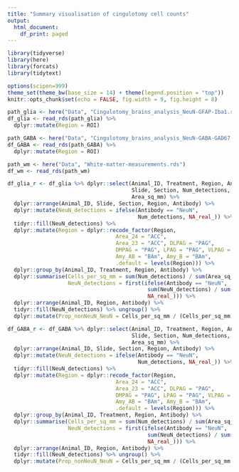```yaml
---
title: "Summary visualisation of cingulotomy cell counts"
output:
  html_document:
    df_print: paged
---
```


```r
library(tidyverse)
library(here)
library(forcats)
library(tidytext)

options(scipen=999)
theme_set(theme_bw(base_size = 14) + theme(legend.position = "top"))
knitr::opts_chunk$set(echo = FALSE, fig.width = 9, fig.height = 8)
```

```r
path_glia <- here("Data", "Cingulotomy_brains_analysis_NeuN-GFAP-Iba1.rds")
df_glia <- read_rds(path_glia) %>%
  dplyr::mutate(Region = ROI)

path_GABA <- here("Data", "Cingulotomy_brains_analysis_NeuN-GABA-GAD67.rds")
df_GABA <- read_rds(path_GABA) %>%
  dplyr::mutate(Region = ROI)

path_wm <- here("Data", "White-matter-measurements.rds")
df_wm <- read_rds(path_wm)
```

```r
df_glia_r <- df_glia %>% dplyr::select(Animal_ID, Treatment, Region, Antibody, 
                                       Slide, Section, Num_detections, 
                                       Area_sq_mm) %>% 
  dplyr::arrange(Animal_ID, Slide, Section, Region, Antibody) %>% 
  dplyr::mutate(NeuN_detections = ifelse(Antibody == "NeuN", 
                                         Num_detections, NA_real_)) %>% 
  tidyr::fill(NeuN_detections) %>% 
  dplyr::mutate(Region = dplyr::recode_factor(Region, 
                                  Area_24 = "ACC", 
                                  Area_23 = "ACC", DLPAG = "PAG",
                                  DMPAG = "PAG", LPAG = "PAG", VLPAG = "PAG",
                                  Amy_AB = "BAm", Amy_B = "BAm", 
                                  .default = levels(Region))) %>% 
  dplyr::group_by(Animal_ID, Treatment, Region, Antibody) %>% 
  dplyr::summarise(Cells_per_sq_mm = sum(Num_detections) / sum(Area_sq_mm),
                   NeuN_detections = first(ifelse(Antibody == "NeuN", 
                                            sum(NeuN_detections) / sum(Area_sq_mm),
                                            NA_real_))) %>% 
  dplyr::arrange(Animal_ID, Region, Antibody) %>% 
  tidyr::fill(NeuN_detections) %>% ungroup() %>% 
  dplyr::mutate(Prop_nonNeuN_NeuN = Cells_per_sq_mm / (Cells_per_sq_mm + NeuN_detections))
```
```r
df_GABA_r <- df_GABA %>% dplyr::select(Animal_ID, Treatment, Region, Antibody, 
                                       Slide, Section, Num_detections, 
                                       Area_sq_mm) %>% 
  dplyr::arrange(Animal_ID, Slide, Section, Region, Antibody) %>% 
  dplyr::mutate(NeuN_detections = ifelse(Antibody == "NeuN", 
                                         Num_detections, NA_real_)) %>% 
  tidyr::fill(NeuN_detections) %>% 
  dplyr::mutate(Region = dplyr::recode_factor(Region, 
                                  Area_24 = "ACC", 
                                  Area_23 = "ACC", DLPAG = "PAG",
                                  DMPAG = "PAG", LPAG = "PAG", VLPAG = "PAG",
                                  Amy_AB = "BAm", Amy_B = "BAm", 
                                  .default = levels(Region))) %>% 
  dplyr::group_by(Animal_ID, Treatment, Region, Antibody) %>% 
  dplyr::summarise(Cells_per_sq_mm = sum(Num_detections) / sum(Area_sq_mm),
                   NeuN_detections = first(ifelse(Antibody == "NeuN", 
                                            sum(NeuN_detections) / sum(Area_sq_mm),
                                            NA_real_))) %>% 
  dplyr::arrange(Animal_ID, Region, Antibody) %>% 
  tidyr::fill(NeuN_detections) %>% ungroup() %>% 
  dplyr::mutate(Prop_nonNeuN_NeuN = Cells_per_sq_mm / (Cells_per_sq_mm + NeuN_detections))
```
